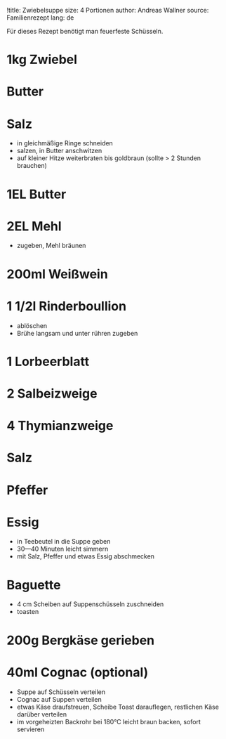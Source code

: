 !title: Zwiebelsuppe
size: 4 Portionen
author: Andreas Wallner
source: Familienrezept
lang: de

Für dieses Rezept benötigt man feuerfeste Schüsseln.

# 1kg Zwiebel
# Butter
# Salz
* in gleichmäßige Ringe schneiden
* salzen, in Butter anschwitzen
* auf kleiner Hitze weiterbraten bis goldbraun (sollte > 2 Stunden brauchen)

# 1EL Butter
# 2EL Mehl
* zugeben, Mehl bräunen

# 200ml Weißwein
# 1 1/2l Rinderboullion
* ablöschen
* Brühe langsam und unter rühren zugeben

# 1 Lorbeerblatt
# 2 Salbeizweige
# 4 Thymianzweige
# Salz
# Pfeffer
# Essig
* in Teebeutel in die Suppe geben
* 30—40 Minuten leicht simmern
* mit Salz, Pfeffer und etwas Essig abschmecken

# Baguette
* 4 cm Scheiben auf Suppenschüsseln zuschneiden
* toasten

# 200g Bergkäse gerieben
# 40ml Cognac (optional)
* Suppe auf Schüsseln verteilen
* Cognac auf Suppen verteilen
* etwas Käse draufstreuen, Scheibe Toast darauflegen, restlichen Käse darüber verteilen
* im vorgeheizten Backrohr bei 180°C leicht braun backen, sofort servieren
